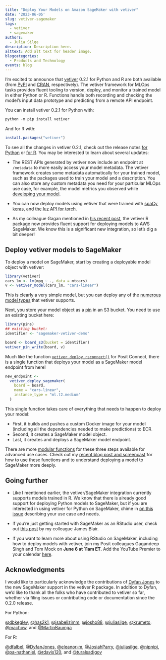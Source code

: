 ```yaml
---
title: "Deploy Your Models on Amazon SageMaker with vetiver"
date: '2023-06-05'
slug: vetiver-sagemaker
tags:
  - vetiver
  - sagemaker
authors:
  - Julia Silge
description: Description here.
alttext: Add alt text for header image.
blogcategories:
  - Products and Technology
events: blog
---
```


I'm excited to announce that [vetiver](https://vetiver.rstudio.com/) 0.2.1 for Python and R are both available (from [PyPI](https://pypi.org/project/vetiver/) and [CRAN](https://cran.r-project.org/package=vetiver), respectively). The vetiver framework for MLOps tasks provides fluent tooling to version, deploy, and monitor a trained model in either Python or R. Functions handle both recording and checking the model's input data prototype and predicting from a remote API endpoint.

You can install vetiver 0.2.1 for Python with:

```python
python -m pip install vetiver
```

And for R with:

```r
install.packages("vetiver")
```

To see all the changes in vetiver 0.2.1, check out the release notes [for Python](https://github.com/rstudio/vetiver-python/releases/tag/v0.2.1) or [for R](https://rstudio.github.io/vetiver-r/news/index.html#vetiver-021). You may be interested to learn about several updates:

- The REST APIs generated by vetiver now include an endpoint at `/metadata` to more easily access your model metadata. The vetiver framework creates some metadata automatically for your trained model, such as the packages used to train your model and a description. You can also store any custom metadata you need for your particular MLOps use case, for example, the model metrics you observed while [developing your model](https://vetiver.rstudio.com/learn-more/metrics-metadata.html).

- You can now deploy models using vetiver that were trained with [spaCy](https://spacy.io/), [keras](https://tensorflow.rstudio.com/), and [the luz API for torch](https://torch.mlverse.org/).

- As my colleague Gagan mentioned in [his recent post](https://posit.co/blog/data-science-on-sagemaker/), the vetiver R package now provides fluent support for deploying models to AWS SageMaker. We know this is a significant new integration, so let's dig a bit deeper!

## Deploy vetiver models to SageMaker

To deploy a model on SageMaker, start by creating a deployable model object with vetiver:

```r
library(vetiver)
cars_lm <- lm(mpg ~ ., data = mtcars)
v <- vetiver_model(cars_lm, "cars-linear")
```

This is clearly a very simple model, but you can deploy any of the [numerous model types](https://rstudio.github.io/vetiver-r/index.html) that vetiver supports.

Next, you store your model object as a [pin](https://pins.rstudio.com/) in an S3 bucket. You need to use an existing bucket here:

```r
library(pins)
## existing bucket:
identifier <- "sagemaker-vetiver-demo"

board <- board_s3(bucket = identifier)
vetiver_pin_write(board, v)
```

Much like the function [`vetiver_deploy_rsconnect()`](https://rstudio.github.io/vetiver-r/reference/vetiver_deploy_rsconnect.html) for Posit Connect, there is a single function that deploys your model as a SageMaker model endpoint from here!

```r
new_endpoint <- 
  vetiver_deploy_sagemaker(
    board = board,
    name = "cars-linear",
    instance_type = "ml.t2.medium"
  )
```

This single function takes care of everything that needs to happen to deploy your model:

- First, it builds and pushes a custom Docker image for your model (including all the dependencies needed to make predictions) to ECR.
- Second, it creates a SageMaker model object.
- Last, it creates and deploys a SageMaker model endpoint.

There are more [modular functions](https://rstudio.github.io/vetiver-r/reference/vetiver_sm_build.html) for these three steps available for advanced use cases. Check out my [recent blog post and screencast](https://juliasilge.com/blog/vetiver-sagemaker/) for how to use these functions and to understand deploying a model to SageMaker more deeply.

## Going further

- Like I mentioned earlier, the vetiver/SageMaker integration currently supports models trained in R. We know that there is already good support for deploying Python models to SageMaker, but if you are interested in using vetiver for Python on SageMaker, chime in [on this issue](https://github.com/rstudio/vetiver-python/issues/172) describing your use case and needs.

- If you're just getting started with SageMaker as an RStudio user, check out [this post](https://posit.co/blog/getting-started-rstudio-sagemaker/) by my colleague James Blair.

- If you want to learn more about using RStudio on SageMaker, including how to deploy models with vetiver, join my Posit colleagues Gagandeep Singh and Tom Mock on **June 6 at 11am ET**. Add the YouTube Premier to your calendar [here](https://www.addevent.com/event/IB17179159).

## Acknowledgments

I would like to particularly acknowledge the contributions of [Dyfan Jones](https://github.com/DyfanJones) to the new SageMaker support in the vetiver R package. In addition to Dyfan, we'd like to thank all the folks who have contributed to vetiver so far, whether via filing issues or contributing code or documentation since the 0.2.0 release.

For Python:

[&#x0040;dbkegley](https://github.com/dbkegley), [&#x0040;has2k1](https://github.com/has2k1), [&#x0040;isabelizimm](https://github.com/isabelizimm), [&#x0040;josho88](https://github.com/josho88), [&#x0040;juliasilge](https://github.com/juliasilge), [&#x0040;krumeto](https://github.com/krumeto), [&#x0040;machow](https://github.com/machow), and [&#x0040;MartinBaumga](https://github.com/MartinBaumga)

For R:

[&#x0040;dfalbel](https://github.com/dfalbel), [&#x0040;DyfanJones](https://github.com/DyfanJones), [&#x0040;eleanor-m](https://github.com/eleanor-m), [&#x0040;JosiahParry](https://github.com/JosiahParry), [&#x0040;juliasilge](https://github.com/juliasilge), [&#x0040;nipnipj](https://github.com/nipnipj), [&#x0040;pa-nathaniel](https://github.com/pa-nathaniel), [&#x0040;rdavis120](https://github.com/rdavis120), and [&#x0040;turalsadigov](https://github.com/turalsadigov)